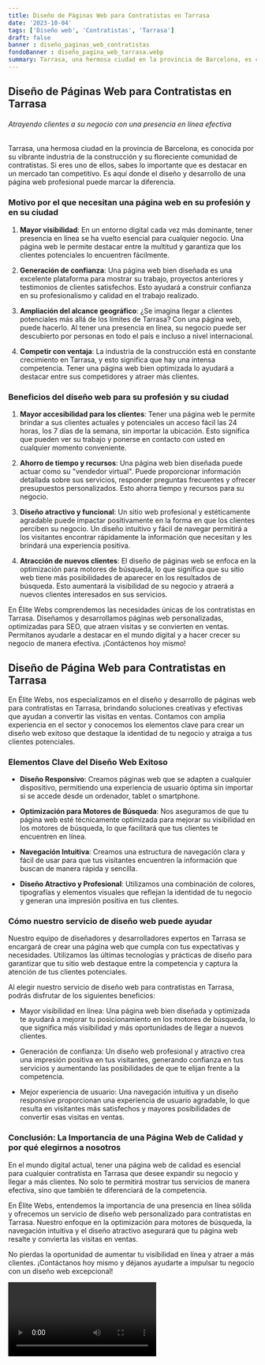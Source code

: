 ```yaml
---
title: Diseño de Páginas Web para Contratistas en Tarrasa
date: '2023-10-04'
tags: ['Diseño web', 'Contratistas', 'Tarrasa']
draft: false
banner : diseño_paginas_web_contratistas
fondoBanner : diseño_pagina_web_tarrasa.webp
summary: Tarrasa, una hermosa ciudad en la provincia de Barcelona, es conocida por su vibrante industria de la construcción y su floreciente comunidad de contratistas. Si eres uno de ellos, sabes lo importante que es destacar en un mercado tan competitivo. Es aquí donde el diseño y desarrollo de una página web profesional puede marcar la diferencia.
---
```


## Diseño de Páginas Web para Contratistas en Tarrasa

###### *Atrayendo clientes a su negocio con una presencia en línea efectiva*

Tarrasa, una hermosa ciudad en la provincia de Barcelona, es conocida por su vibrante industria de la construcción y su floreciente comunidad de contratistas. Si eres uno de ellos, sabes lo importante que es destacar en un mercado tan competitivo. Es aquí donde el diseño y desarrollo de una página web profesional puede marcar la diferencia.

### Motivo por el que necesitan una página web en su profesión y en su ciudad

1. **Mayor visibilidad**: En un entorno digital cada vez más dominante, tener presencia en línea se ha vuelto esencial para cualquier negocio. Una página web le permite destacar entre la multitud y garantiza que los clientes potenciales lo encuentren fácilmente.

2. **Generación de confianza**: Una página web bien diseñada es una excelente plataforma para mostrar su trabajo, proyectos anteriores y testimonios de clientes satisfechos. Esto ayudará a construir confianza en su profesionalismo y calidad en el trabajo realizado.

3. **Ampliación del alcance geográfico**: ¿Se imagina llegar a clientes potenciales más allá de los límites de Tarrasa? Con una página web, puede hacerlo. Al tener una presencia en línea, su negocio puede ser descubierto por personas en todo el país e incluso a nivel internacional.

4. **Competir con ventaja**: La industria de la construcción está en constante crecimiento en Tarrasa, y esto significa que hay una intensa competencia. Tener una página web bien optimizada lo ayudará a destacar entre sus competidores y atraer más clientes.

### Beneficios del diseño web para su profesión y su ciudad

1. **Mayor accesibilidad para los clientes**: Tener una página web le permite brindar a sus clientes actuales y potenciales un acceso fácil las 24 horas, los 7 días de la semana, sin importar la ubicación. Esto significa que pueden ver su trabajo y ponerse en contacto con usted en cualquier momento conveniente.

2. **Ahorro de tiempo y recursos**: Una página web bien diseñada puede actuar como su "vendedor virtual". Puede proporcionar información detallada sobre sus servicios, responder preguntas frecuentes y ofrecer presupuestos personalizados. Esto ahorra tiempo y recursos para su negocio.

3. **Diseño atractivo y funcional**: Un sitio web profesional y estéticamente agradable puede impactar positivamente en la forma en que los clientes perciben su negocio. Un diseño intuitivo y fácil de navegar permitirá a los visitantes encontrar rápidamente la información que necesitan y les brindará una experiencia positiva.

4. **Atracción de nuevos clientes**: El diseño de páginas web se enfoca en la optimización para motores de búsqueda, lo que significa que su sitio web tiene más posibilidades de aparecer en los resultados de búsqueda. Esto aumentará la visibilidad de su negocio y atraerá a nuevos clientes interesados en sus servicios.

En Élite Webs comprendemos las necesidades únicas de los contratistas en Tarrasa. Diseñamos y desarrollamos páginas web personalizadas, optimizadas para SEO, que atraen visitas y se convierten en ventas. Permítanos ayudarle a destacar en el mundo digital y a hacer crecer su negocio de manera efectiva. ¡Contáctenos hoy mismo!

<GifSeo />

<Cta />

## Diseño de Página Web para Contratistas en Tarrasa

En Élite Webs, nos especializamos en el diseño y desarrollo de páginas web para contratistas en Tarrasa, brindando soluciones creativas y efectivas que ayudan a convertir las visitas en ventas. Contamos con amplia experiencia en el sector y conocemos los elementos clave para crear un diseño web exitoso que destaque la identidad de tu negocio y atraiga a tus clientes potenciales.

### Elementos Clave del Diseño Web Exitoso

- **Diseño Responsivo**: Creamos páginas web que se adapten a cualquier dispositivo, permitiendo una experiencia de usuario óptima sin importar si se accede desde un ordenador, tablet o smartphone.

- **Optimización para Motores de Búsqueda**: Nos aseguramos de que tu página web esté técnicamente optimizada para mejorar su visibilidad en los motores de búsqueda, lo que facilitará que tus clientes te encuentren en línea.

- **Navegación Intuitiva**: Creamos una estructura de navegación clara y fácil de usar para que tus visitantes encuentren la información que buscan de manera rápida y sencilla.

- **Diseño Atractivo y Profesional**: Utilizamos una combinación de colores, tipografías y elementos visuales que reflejan la identidad de tu negocio y generan una impresión positiva en tus clientes.

### Cómo nuestro servicio de diseño web puede ayudar

Nuestro equipo de diseñadores y desarrolladores expertos en Tarrasa se encargará de crear una página web que cumpla con tus expectativas y necesidades. Utilizamos las últimas tecnologías y prácticas de diseño para garantizar que tu sitio web destaque entre la competencia y captura la atención de tus clientes potenciales.

Al elegir nuestro servicio de diseño web para contratistas en Tarrasa, podrás disfrutar de los siguientes beneficios:

- Mayor visibilidad en línea: Una página web bien diseñada y optimizada te ayudará a mejorar tu posicionamiento en los motores de búsqueda, lo que significa más visibilidad y más oportunidades de llegar a nuevos clientes.

- Generación de confianza: Un diseño web profesional y atractivo crea una impresión positiva en tus visitantes, generando confianza en tus servicios y aumentando las posibilidades de que te elijan frente a la competencia.

- Mejor experiencia de usuario: Una navegación intuitiva y un diseño responsive proporcionan una experiencia de usuario agradable, lo que resulta en visitantes más satisfechos y mayores posibilidades de convertir esas visitas en ventas.

### Conclusión: La Importancia de una Página Web de Calidad y por qué elegirnos a nosotros

En el mundo digital actual, tener una página web de calidad es esencial para cualquier contratista en Tarrasa que desee expandir su negocio y llegar a más clientes. No solo te permitirá mostrar tus servicios de manera efectiva, sino que también te diferenciará de la competencia.

En Élite Webs, entendemos la importancia de una presencia en línea sólida y ofrecemos un servicio de diseño web personalizado para contratistas en Tarrasa. Nuestro enfoque en la optimización para motores de búsqueda, la navegación intuitiva y el diseño atractivo asegurará que tu página web resalte y convierta las visitas en ventas.

No pierdas la oportunidad de aumentar tu visibilidad en línea y atraer a más clientes. ¡Contáctanos hoy mismo y déjanos ayudarte a impulsar tu negocio con un diseño web excepcional!

<Video />

<CtaBot job='Contratistas' city='Tarrasa'/>

<Gmaps query='Tarrasa+españa+maps' />